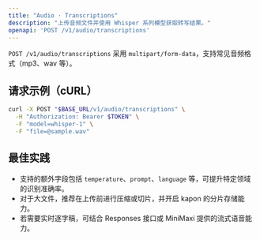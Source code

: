 ```yaml
---
title: "Audio · Transcriptions"
description: "上传音频文件并使用 Whisper 系列模型获取转写结果。"
openapi: 'POST /v1/audio/transcriptions'
---
```


`POST /v1/audio/transcriptions` 采用 `multipart/form-data`，支持常见音频格式（mp3、wav 等）。

## 请求示例（cURL）

  ```bash
  curl -X POST "$BASE_URL/v1/audio/transcriptions" \
    -H "Authorization: Bearer $TOKEN" \
    -F "model=whisper-1" \
    -F "file=@sample.wav"
  ```

## 最佳实践

- 支持的额外字段包括 `temperature`、`prompt`、`language` 等，可提升特定领域的识别准确率。
- 对于大文件，推荐在上传前进行压缩或切片，并开启 kapon 的分片存储能力。
- 若需要实时逐字稿，可结合 Responses 接口或 MiniMaxi 提供的流式语音能力。
